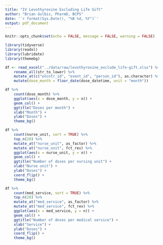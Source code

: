 ```yaml
---
title: "IV Levothyroxine Excluding Life Gift"
author: "Brian Gulbis, PharmD, BCPS"
date: '`r format(Sys.Date(), "%B %d, %Y")`'
output: pdf_document
---
```


```r
knitr::opts_chunk$set(echo = FALSE, message = FALSE, warning = FALSE)
```

```r
library(tidyverse)
library(readxl)
library(lubridate)
library(themebg)

df <- read_excel("../data/raw/levothyroxine_exclude_life-gift.xlsx") %>%
    rename_all(str_to_lower) %>%
    mutate_at(c("encntr_id", "event_id", "person_id"), as.character) %>%
    mutate(dose_month = floor_date(dose_datetime, unit = "month"))
```

```r
df %>%
    count(dose_month) %>%
    ggplot(aes(x = dose_month, y = n)) +
    geom_col() +
    ggtitle("Doses per month") +
    xlab("Month") +
    ylab("Doses") +
    theme_bg()
```

```r
df %>%
    count(nurse_unit, sort = TRUE) %>%
    top_n(20) %>%
    mutate_at("nurse_unit", as_factor) %>%
    mutate_at("nurse_unit", fct_rev) %>%
    ggplot(aes(x = nurse_unit, y = n)) +
    geom_col() +
    ggtitle("Number of doses per nursing unit") +
    xlab("Nurse unit") +
    ylab("Doses") +
    coord_flip() +
    theme_bg()
```

```r
df %>%
    count(med_service, sort = TRUE) %>%
    top_n(20) %>%
    mutate_at("med_service", as_factor) %>%
    mutate_at("med_service", fct_rev) %>%
    ggplot(aes(x = med_service, y = n)) +
    geom_col() +
    ggtitle("Number of doses per medical service") +
    xlab("Service") +
    ylab("Doses") +
    coord_flip() +
    theme_bg()
```
